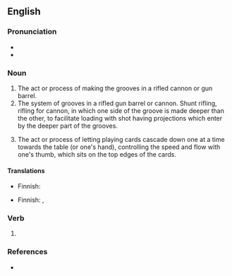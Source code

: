 ==English==

===Pronunciation===
* {{IPA|en|/ˈɹaɪflɪŋ/}}
* {{rhymes|en|aɪflɪŋ|s=2}}

===Noun===
{{en-noun}}

# The act or process of making the grooves in a rifled cannon or gun barrel.
# The system of grooves in a rifled gun barrel or cannon. Shunt rifling, rifling for cannon, in which one side of the groove is made deeper than the other, to facilitate loading with shot having projections which enter by the deeper part of the grooves.
# {{lb|en|card games}} The act or process of letting playing cards cascade down one at a time towards the table (or one's hand), controlling the speed and flow with one's thumb, which sits on the top edges of the cards.

====Translations====
{{trans-top|act or process}}
* Finnish: {{t|fi|rihlaus}}
{{trans-mid}}
{{trans-bottom}}

{{trans-top|system of grooves}}
* Finnish: {{t|fi|rihlat|p}}, {{t|fi|rihlaus}}
{{trans-mid}}
{{trans-bottom}}

===Verb===
{{head|en|verb form}}

# {{present participle of|en|rifle|nocat=1}}

===References===
* {{R:Webster 1913}}